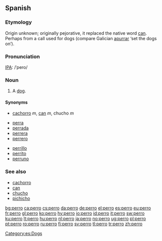 {{also|pero|però}}
==Spanish==

===Etymology===
Origin unknown; originally pejorative, it replaced the native word [[can]].  Perhaps from a call used for dogs (compare Galician [[apurrar]] ‘set the dogs on’).

===Pronunciation===
[[IPA]]: /ˈpero/

===Noun===
{{es-noun-mf|f=perra}}

# A [[dog]].

====Synonyms====
* [[cachorro]] ''m'', [[can]] ''m'', chucho ''m''

{{rel-top}}
* [[perra]] {{f}}
* [[perrada]]
* [[perrera]] {{f}}
* [[perrero]]
{{rel-mid}}
* [[perrillo]]
* [[perrito]] {{m}}
* [[perruno]] {{pos_a}}
{{rel-bottom}}

===See also===
* [[cachorro]] {{m}}
* [[can]] {{m}}
* [[chucho]] {{m}}
* [[pichicho]] {{m}}

[[Category:es:Dogs]]

[[bg:perro]]
[[ca:perro]]
[[cs:perro]]
[[da:perro]]
[[de:perro]]
[[el:perro]]
[[es:perro]]
[[eu:perro]]
[[fr:perro]]
[[gl:perro]]
[[ko:perro]]
[[hy:perro]]
[[io:perro]]
[[id:perro]]
[[it:perro]]
[[sw:perro]]
[[ku:perro]]
[[lt:perro]]
[[hu:perro]]
[[nl:perro]]
[[ja:perro]]
[[no:perro]]
[[ug:perro]]
[[pl:perro]]
[[pt:perro]]
[[ro:perro]]
[[ru:perro]]
[[fi:perro]]
[[sv:perro]]
[[tl:perro]]
[[tr:perro]]
[[zh:perro]]